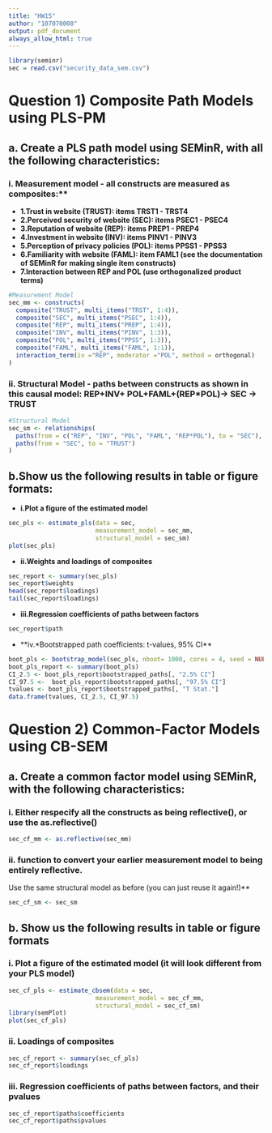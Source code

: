 ```yaml
---
title: "HW15"
author: "107070008"
output: pdf_document
always_allow_html: true
---
```


```r
library(seminr)
sec = read.csv("security_data_sem.csv")
```

# Question 1) Composite Path Models using PLS-PM

## a. Create a PLS path model using SEMinR, with all the following characteristics:
### i. Measurement model - all constructs are measured as composites:**
* **1.Trust in website (TRUST): items TRST1 - TRST4**
* **2.Perceived security of website (SEC): items PSEC1 - PSEC4**
* **3.Reputation of website (REP): items PREP1 - PREP4**
* **4.Investment in website (INV): items PINV1 - PINV3**
* **5.Perception of privacy policies (POL): items PPSS1 - PPSS3**
* **6.Familiarity with website (FAML): item FAML1 (see the documentation of SEMinR for making single item constructs)**
* **7.Interaction between REP and POL (use orthogonalized product terms)**

```r
#Measurement Model
sec_mm <- constructs(
  composite("TRUST", multi_items("TRST", 1:4)),
  composite("SEC", multi_items("PSEC", 1:4)),
  composite("REP", multi_items("PREP", 1:4)),
  composite("INV", multi_items("PINV", 1:3)),
  composite("POL", multi_items("PPSS", 1:3)),
  composite("FAML", multi_items("FAML", 1:1)),
  interaction_term(iv ="REP", moderator ="POL", method = orthogonal)
)
```
### ii. Structural Model - paths between constructs as shown in this causal model: REP+INV+ POL+FAML+(REP*POL)-> SEC -> TRUST
```r
#Structural Model
sec_sm <- relationships(
  paths(from = c("REP", "INV", "POL", "FAML", "REP*POL"), to = "SEC"),
  paths(from = "SEC", to = "TRUST")
)
```
## b.Show us the following results in table or figure formats:
* **i.Plot a figure of the estimated model**
```r
sec_pls <- estimate_pls(data = sec, 
                        measurement_model = sec_mm, 
                        structural_model = sec_sm)
plot(sec_pls)
```

* **ii.Weights and loadings of composites**
```r
sec_report <- summary(sec_pls)
sec_report$weights
head(sec_report$loadings)
tail(sec_report$loadings)
```

* **iii.Regression coefficients of paths between factors**
```r
sec_report$path
```

* **iv.*Bootstrapped path coefficients: t-values, 95% CI**
```r
boot_pls <- bootstrap_model(sec_pls, nboot= 1000, cores = 4, seed = NULL)
boot_pls_report <- summary(boot_pls)
CI_2.5 <- boot_pls_report$bootstrapped_paths[, "2.5% CI"]
CI_97.5 <-  boot_pls_report$bootstrapped_paths[, "97.5% CI"]
tvalues <- boot_pls_report$bootstrapped_paths[, "T Stat."]
data.frame(tvalues, CI_2.5, CI_97.5)
```

# Question 2) Common-Factor Models using CB-SEM

## a. Create a common factor model using SEMinR, with the following characteristics:
### i. Either respecify all the constructs as being reflective(), or use the as.reflective()
```r
sec_cf_mm <- as.reflective(sec_mm)
```
 
### ii. function to convert your earlier measurement model to being entirely reflective.
Use the same structural model as before (you can just reuse it again!)**
```r
sec_cf_sm <- sec_sm
```
 

## b. Show us the following results in table or figure formats
### i. Plot a figure of the estimated model (it will look different from your PLS model)
```r
sec_cf_pls <- estimate_cbsem(data = sec, 
                        measurement_model = sec_cf_mm, 
                        structural_model = sec_cf_sm)
library(semPlot)
plot(sec_cf_pls)
```
 
### ii. Loadings of composites
```r
sec_cf_report <- summary(sec_cf_pls)
sec_cf_report$loadings
```
 
### iii. Regression coefficients of paths between factors, and their pvalues
```r
sec_cf_report$paths$coefficients
sec_cf_report$paths$pvalues
```
 
